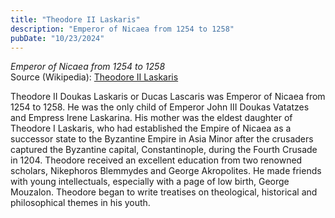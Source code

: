 ```yaml
---
title: "Theodore II Laskaris"
description: "Emperor of Nicaea from 1254 to 1258"
pubDate: "10/23/2024"
---
```


*Emperor of Nicaea from 1254 to 1258*  
Source (Wikipedia): [Theodore II Laskaris][1]

Theodore II Doukas Laskaris or Ducas Lascaris was Emperor of Nicaea from 1254 to 1258. He was the only child of Emperor John III Doukas Vatatzes and Empress Irene Laskarina. His mother was the eldest daughter of Theodore I Laskaris, who had established the Empire of Nicaea as a successor state to the Byzantine Empire in Asia Minor after the crusaders captured the Byzantine capital, Constantinople, during the Fourth Crusade in 1204. Theodore received an excellent education from two renowned scholars, Nikephoros Blemmydes and George Akropolites. He made friends with young intellectuals, especially with a page of low birth, George Mouzalon. Theodore began to write treatises on theological, historical and philosophical themes in his youth.

[1]: https://en.wikipedia.org/wiki/Theodore_II_Laskaris
